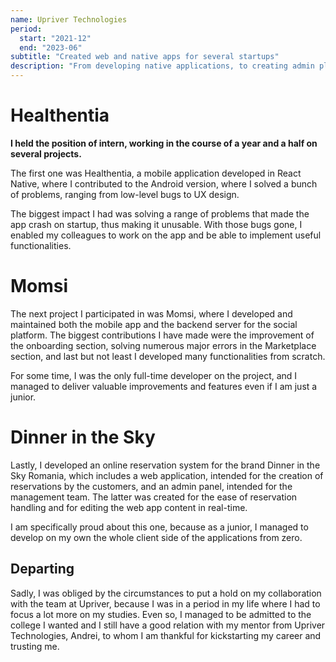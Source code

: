 ```yaml
---
name: Upriver Technologies
period:
  start: "2021-12"
  end: "2023-06"
subtitle: "Created web and native apps for several startups"
description: "From developing native applications, to creating admin platforms for a restaurant business, I worked on a wide range of projects at Upriver Technologies, collaborated with some of my mentors and learned my way through web development."
---
```



# Healthentia

**I held the position of intern, working in the course of a year and a half on several projects.**

The first one was Healthentia, a mobile application developed in React Native, where I contributed to the Android version, where I solved a bunch of problems, ranging from low-level bugs to UX design.

The biggest impact I had was solving a range of problems that made the app crash on startup, thus making it unusable. With those bugs gone, I enabled my colleagues to work on the app and be able to implement useful functionalities.

# Momsi

The next project I participated in was Momsi, where I developed and maintained both the mobile app and the backend server for the social platform. The biggest contributions I have made were the improvement of the onboarding section, solving numerous major errors in the Marketplace section, and last but not least I developed many functionalities from scratch.

For some time, I was the only full-time developer on the project, and I managed to deliver valuable improvements and features even if I am just a junior.

# Dinner in the Sky

Lastly, I developed an online reservation system for the brand Dinner in the Sky Romania, which includes a web application, intended for the creation of reservations by the customers, and an admin panel, intended for the management team. The latter was created for the ease of reservation handling and for editing the web app content in real-time.

I am specifically proud about this one, because as a junior, I managed to develop on my own the whole client side of the applications from zero.

## Departing

Sadly, I was obliged by the circumstances to put a hold on my collaboration with the team at Upriver, because I was in a period in my life where I had to focus a lot more on my studies. Even so, I managed to be admitted to the college I wanted and I still have a good relation with my mentor from Upriver Technologies, Andrei, to whom I am thankful for kickstarting my career and trusting me.
